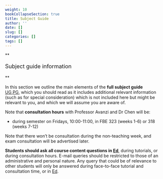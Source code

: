 ```yaml
---
weight: 10
bookCollapseSection: true 
title: Subject Guide
author: ''
date: []
slug: []
categories: []
tags: []
---
```




**<p style="font-size:18px;">Subject guide information</p>** 

In this section we outline the main elements of the **full subject guide** [UG](https://canvas.lms.unimelb.edu.au/courses/153686/modules/items/4920777),[PG](https://canvas.lms.unimelb.edu.au/courses/154246/modules/items/4920784), which you should read as it includes additional relevant information (such as for special consideration) which is not included here but might be relevant to you, and which we will assume you are aware of.

Note that **consultation hours** with Professor Avanzi and Dr Chen will be:

- during semester on Fridays, 10:00-11:00, in FBE 323 (weeks 1-6) or 318 (weeks 7-12)

Note that there won’t be consultation during the non-teaching week, and exam consultation will be advertised later.

**Students should ask all course content questions in [Ed](https://canvas.lms.unimelb.edu.au/courses/191080/external_tools/5837?display=borderless)**, during tutorials, or during consultation hours. E-mail queries should be restricted to those of an administrative and personal nature. Any query that could be of relevance to other students will only be answered during face-to-face tutorial and consultation time, or in [Ed](https://canvas.lms.unimelb.edu.au/courses/191080/external_tools/5837?display=borderless).